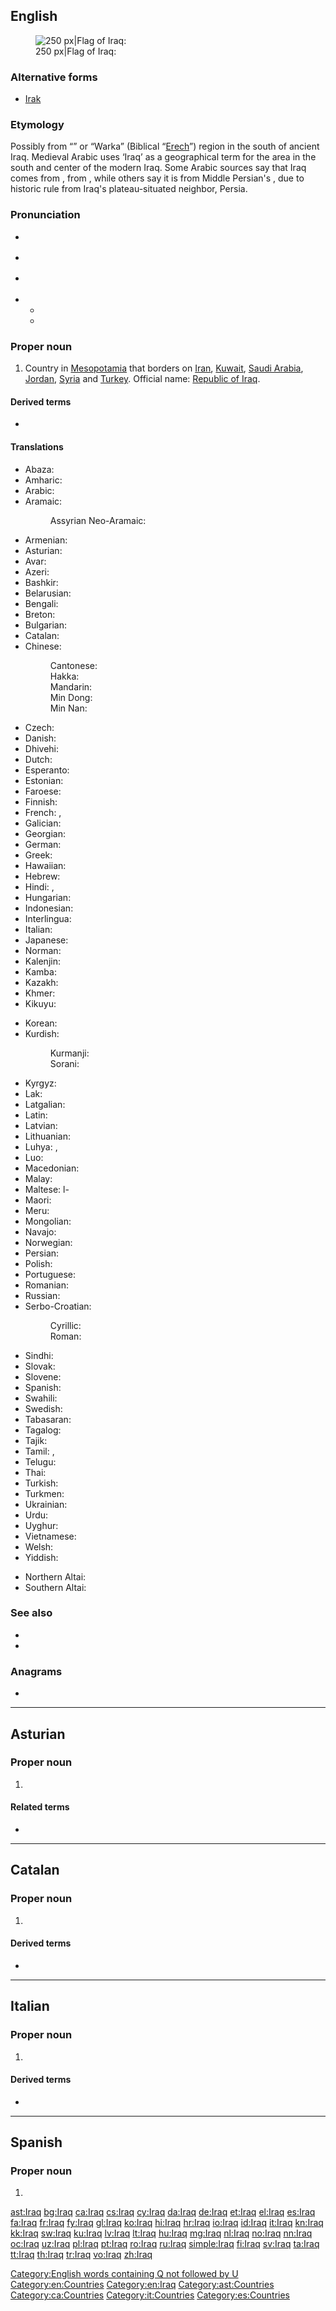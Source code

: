 {{also|İraq}}
==English==
{{wikipedia}}
[[Image:Flag of Iraq.svg|thumb|right|250 px|Flag of Iraq: {{l|ar|اللّٰه أكبر}}]]

===Alternative forms===
* [[Irak]]

===Etymology===
Possibly from {{etyl|sux|en}} “{{w|Uruk}}” or “Warka” (Biblical “[[Erech]]”) region in the south of ancient Iraq. Medieval Arabic uses ‘Iraq’ as a geographical term for the area in the south and center of the modern Iraq. Some Arabic sources say that Iraq comes from {{m|ar|عَرِيق||deep-rooted}}, from {{m|ar|عِرْق||root}}, while others say it is from Middle Persian's {{m|pal|erāq||lowlands}}, due to historic rule from Iraq's plateau-situated neighbor, Persia.

===Pronunciation===
* {{a|UK}} {{IPA|/ɪˈɹɑːk/|/ɪˈɹak/|lang=en}}
* {{a|AU}} {{IPA|/ɪˈɹak/|lang=en}}
* {{a|US}} {{IPA|/ɪˈɹæk/|/ɪˈɹɑːk/|/aɪˈɹæk/|lang=en}}
* {{audio|En-us-Iraq.ogg|Audio (US)|lang=en}}
** {{rhymes|ɑːk|lang=en}}
** {{rhymes|æk|lang=en}}

===Proper noun===
{{en-proper noun}}

# Country in [[Mesopotamia]] that borders on [[Iran]], [[Kuwait]], [[Saudi Arabia]], [[Jordan]], [[Syria]] and [[Turkey]]. Official name: [[Republic of Iraq]].

====Derived terms====
* {{l|en|Iraqi}}

====Translations====
{{trans-top|country}}
* Abaza: {{t|abq|Ирак}}
* Amharic: {{t|am|ኢራቅ}}
* Arabic: {{t|ar|اَلْعِرَاق|f}}
* Aramaic:
*: Assyrian Neo-Aramaic: {{t|aii|ܥܝܪܐܩ|sc=Syrc}}
* Armenian: {{t|hy|Իրաք}}
* Asturian: {{t+|ast|Iraq|m}}
* Avar: {{t|av|Гӏиракъ}}
* Azeri: {{t+|az|İraq}}
* Bashkir: {{t|ba|Ираҡ|sc=Cyrl}}
* Belarusian: {{t|be|Ірак|m}}
* Bengali: {{t+|bn|ইরাক}}
* Breton: {{t|br|Iraq}}
* Bulgarian: {{t+|bg|Ира́к|m}}
* Catalan: {{t+|ca|Iraq|m}}
* Chinese:
*: Cantonese: {{t|yue|伊拉克|tr=ji1 laai1 hak1|sc=Hani}}
*: Hakka: {{t|hak|伊拉克|tr=Yî-là-khiet|sc=Hani}}
*: Mandarin: {{t+|cmn|伊拉克|tr=Yīlàkè|sc=Hani}}
*: Min Dong: {{t|cdo|伊拉克|tr=Ĭ-lá-káik|sc=Hani}}
*: Min Nan: {{t|nan|伊拉克|tr=I-lá-khek|sc=Hani}}
* Czech: {{t+|cs|Irák|m}}
* Danish: {{t+|da|Irak}}
* Dhivehi: {{t|dv|އިރާގް}}
* Dutch: {{t+|nl|Irak}}
* Esperanto: {{t|eo|Irako}}
* Estonian: {{t+|et|Iraak}}
* Faroese: {{t|fo|Irak}}
* Finnish: {{t+|fi|Irak}}
* French: {{t+|fr|Iraq|m}}, {{t+|fr|Irak|m}}
* Galician: {{t+|gl|Iraq|m}}
* Georgian: {{t|ka|ერაყი}}
* German: {{t+|de|Irak|m}}
* Greek: {{t+|el|Ιράκ|n}}
* Hawaiian: {{t|haw|ʻIlaka}}
* Hebrew: {{t+|he|עיראק|tr=’irák}}
* Hindi: {{t|hi|इराक़|tr=Irāq}}, {{t|hi|इराक़|tr=Irāq}}
* Hungarian: {{t+|hu|Irak}}
* Indonesian: {{t|id|Irak}}
* Interlingua: {{t|ia|Iraq}}
* Italian: {{t+|it|Iraq|m}}
* Japanese: {{t|ja|イラク|tr=Iraku}}
* Norman: {{t|nrf|Iraq|m}}
* Kalenjin: {{t|kln|Irak}}
* Kamba: {{t|kam|Iraki}}
* Kazakh: {{t|kk|Ирак|sc=Cyrl}}
* Khmer: {{t|km|អ៊ីរ៉ាក់|tr=i rak|sc=Khmr}}
* Kikuyu: {{t|ki|Irak}}
{{trans-mid}}
* Korean: {{t+|ko|이라크|tr=Irakeu|sc=Hang}}
* Kurdish:
*: Kurmanji: {{t+|kmr|Iraq}}
*: Sorani: {{t|ckb|عێراق|tr=ʿÊraq}}
* Kyrgyz: {{t|ky|Ирак}}
* Lak: {{t|lbe|Иракьул|sc=Cyrl}}
* Latgalian: {{t|ltg|Iraks|m}}
* Latin: {{t|la|Iraquia|f}}
* Latvian: {{t+|lv|Irāka}}
* Lithuanian: {{t+|lt|Irakas}}
* Luhya: {{t|luy|Irak}}, {{t|luy|Irak}}
* Luo: {{t|luo|Irak}}
* Macedonian: {{t+|mk|Ирак|m}}
* Malay: {{t|ms|Iraq}}
* Maltese: l-{{t|mt|Iraq}}
* Maori: {{t|mi|Īrāki }}
* Meru: {{t|mer|Iraki}}
* Mongolian: {{t+|mn|Ирак|sc=Cyrl}}
* Navajo: {{t|nv|Iiwááʼ}}
* Norwegian: {{t+|no|Irak}}
* Persian: {{t+|fa|عراق|tr=irāq}}
* Polish: {{t+|pl|Irak|m-in}}
* Portuguese: {{t+|pt|Iraque}}
* Romanian: {{t+|ro|Irak|n}}
* Russian: {{t+|ru|Ира́к|m}}
* Serbo-Croatian:
*: Cyrillic: {{t|sh|Ирак|m}}
*: Roman: {{t+|sh|Irak|m}}
* Sindhi: {{t|sd|عراق|tr=irāq}}
* Slovak: {{t|sk|Irák}}
* Slovene: {{t+|sl|Irák|m}}
* Spanish: {{t+|es|Irak|m}}
* Swahili: {{t+|sw|Iraki}}
* Swedish: {{t+|sv|Irak}}
* Tabasaran: {{t|tab|Иракь|sc=Cyrl}}
* Tagalog: {{t|tl|Irak}}
* Tajik: {{t|tg|Ироқ}}
* Tamil: {{t|ta|இராக்}}, {{t|ta|ஈராக்}}
* Telugu: {{t+|te|ఇరాక్}}
* Thai: {{t+|th|อิรัก|tr=ì-rák}}
* Turkish: {{t+|tr|Irak}}
* Turkmen: {{t|tk|Yrak}}
* Ukrainian: {{t+|uk|Іра́к|m}}
* Urdu: {{t|ur|عراق|tr=Irāq}}
* Uyghur: {{t|ug|ئىراق|sc=ug-Arab}}
* Vietnamese: {{t|vi|I-rắc}}
* Welsh: {{t|cy|Irac}}
* Yiddish: {{t|yi|איראַק|tr=Irák}}
{{trans-bottom}}

{{checktrans-top}}
* Northern Altai: {{t-check|atv|Ирак|tr=Irak|sc=Cyrl}}
* Southern Altai: {{t-check|alt|Ирак|tr=Irak|sc=Cyrl}}
{{trans-bottom}}

===See also===
* {{l|en|Baghdad}}
* {{l|en|Appendix:Countries of the world}}

===Anagrams===
* {{l|en|riq'a}}

[[Category:English words containing Q not followed by U]]
[[Category:en:Countries]]
[[Category:en:Iraq]]

----

==Asturian==
{{wikipedia|lang=ast}}

===Proper noun===
{{ast-proper noun|m}}

# {{l|en|Iraq}} {{gloss|country}}

====Related terms====
* {{l|ast|iraquí}}
[[Category:ast:Countries]]

----

==Catalan==
{{wikipedia|lang=ca}}

===Proper noun===
{{ca-proper noun|m}}

# {{l|en|Iraq}}

====Derived terms====
* {{l|ca|iraquià}}

[[Category:ca:Countries]]

----

==Italian==
{{wikipedia|lang=it}}

===Proper noun===
{{it-proper noun|m}}

# {{l|en|Iraq}}

====Derived terms====
* {{l|it|iracheno}}

[[Category:it:Countries]]

----

==Spanish==

===Proper noun===
{{es-proper noun|m}}

# {{alternative spelling of|Irak|lang=es}}
<!--in the RAE spelling reform of 2010, Iraq is deprecated and the official spelling is Irak-->

[[Category:es:Countries]]

[[ast:Iraq]]
[[bg:Iraq]]
[[ca:Iraq]]
[[cs:Iraq]]
[[cy:Iraq]]
[[da:Iraq]]
[[de:Iraq]]
[[et:Iraq]]
[[el:Iraq]]
[[es:Iraq]]
[[fa:Iraq]]
[[fr:Iraq]]
[[fy:Iraq]]
[[gl:Iraq]]
[[ko:Iraq]]
[[hi:Iraq]]
[[hr:Iraq]]
[[io:Iraq]]
[[id:Iraq]]
[[it:Iraq]]
[[kn:Iraq]]
[[kk:Iraq]]
[[sw:Iraq]]
[[ku:Iraq]]
[[lv:Iraq]]
[[lt:Iraq]]
[[hu:Iraq]]
[[mg:Iraq]]
[[nl:Iraq]]
[[no:Iraq]]
[[nn:Iraq]]
[[oc:Iraq]]
[[uz:Iraq]]
[[pl:Iraq]]
[[pt:Iraq]]
[[ro:Iraq]]
[[ru:Iraq]]
[[simple:Iraq]]
[[fi:Iraq]]
[[sv:Iraq]]
[[ta:Iraq]]
[[tt:Iraq]]
[[th:Iraq]]
[[tr:Iraq]]
[[vo:Iraq]]
[[zh:Iraq]]
